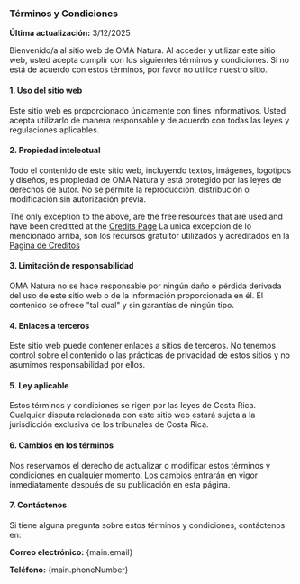 
### Términos y Condiciones

**Última actualización:** 3/12/2025

Bienvenido/a al sitio web de OMA Natura. Al acceder y utilizar este sitio web, usted acepta cumplir con los siguientes términos y condiciones. Si no está de acuerdo con estos términos, por favor no utilice nuestro sitio.

#### 1. Uso del sitio web
Este sitio web es proporcionado únicamente con fines informativos. Usted acepta utilizarlo de manera responsable y de acuerdo con todas las leyes y regulaciones aplicables.

#### 2. Propiedad intelectual
Todo el contenido de este sitio web, incluyendo textos, imágenes, logotipos y diseños, es propiedad de OMA Natura y está protegido por las leyes de derechos de autor. No se permite la reproducción, distribución o modificación sin autorización previa.

The only exception to the above, are the free resources that are used and have been creditted at the [Credits Page](/en/credits)
La unica excepcion de lo mencionado arriba, son los recursos gratuitor utilizados y acreditados en la [Pagina de Creditos](/en/credits)

#### 3. Limitación de responsabilidad
OMA Natura no se hace responsable por ningún daño o pérdida derivada del uso de este sitio web o de la información proporcionada en él. El contenido se ofrece "tal cual" y sin garantías de ningún tipo.

#### 4. Enlaces a terceros
Este sitio web puede contener enlaces a sitios de terceros. No tenemos control sobre el contenido o las prácticas de privacidad de estos sitios y no asumimos responsabilidad por ellos.

#### 5. Ley aplicable
Estos términos y condiciones se rigen por las leyes de Costa Rica. Cualquier disputa relacionada con este sitio web estará sujeta a la jurisdicción exclusiva de los tribunales de Costa Rica.

#### 6. Cambios en los términos
Nos reservamos el derecho de actualizar o modificar estos términos y condiciones en cualquier momento. Los cambios entrarán en vigor inmediatamente después de su publicación en esta página.

#### 7. Contáctenos
Si tiene alguna pregunta sobre estos términos y condiciones, contáctenos en:

**Correo electrónico:** {main.email}

**Teléfono:** {main.phoneNumber}